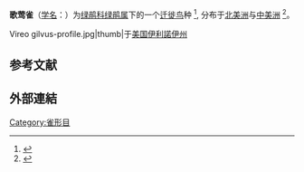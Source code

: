 {{Speciesbox
|image=Vireo gilvus-perched.jpg
|status=LC
|status_system=IUCN3.1
|status_ref=<ref>{{cite iucn|url=https://www.iucnredlist.org/details/22735122/0|title=''Vireo gilvus''|author=BirdLife International|author-link=BirdLife International|year=2012}}</ref>
|taxon=Vireo gilvus
|authority=([[w:Louis_Jean_Pierre_Vieillot|Vieillot]], 1808)
}}
'''歌莺雀'''（[[学名|学名]]：{{lang|la|''Vireo gilvus''}}）为[[绿鹃科|绿鹃科]][[绿鹃属|绿鹃属]]下的一个[[鸟类迁徙|迁徙]][[鸟|鸟]]种
<ref>{{cite journal
|last1=Gardali
|first1=T
|last2=Ballard
|first2=G
|editor1-last=Poole
|editor1-first=A. F.
|editor2-last=Gill
|editor2-first=F. B.
|date=2020
|title=Warbling Vireo (Vireo gilvus)
|url=https://birdsoftheworld.org/bow/species/warvir/cur/introduction
|journal=Birds of the World, Cornell Lab of Ornithology
|doi=10.2173/bow.warvir.01
|access-date=2021-01-03
|archive-date=2021-01-26
|archive-url=https://web.archive.org/web/20210126135010/https://birdsoftheworld.org/bow/species/warvir/cur/introduction
|dead-url=no
}}</ref>,
分布于[[北美洲|北美洲]]与[[中美洲|中美洲]]
<ref>{{cite web
|title=Warbling Vireo
|url=http://www.birdweb.org/birdweb/bird/warbling_vireo
|publisher=Seattle Audubon Society
|website=birdweb.org
|access-date=2021-01-03
|archive-date=2020-10-29
|archive-url=https://web.archive.org/web/20201029112156/http://birdweb.org/Birdweb/bird/warbling_vireo
|dead-url=no
}}</ref>。
<gallery mode=packed>
Vireo gilvus-profile.jpg|thumb|于[[美国|美国]][[伊利諾伊州|伊利諾伊州]]
</gallery>
==参考文献==
{{Reflist}}
==外部連結==
{{Wikispecies}}
{{commons}}
{{Taxonbar|from=Q596266}}
[[Category:雀形目|Category:雀形目]]
{{鸟类小作品}}